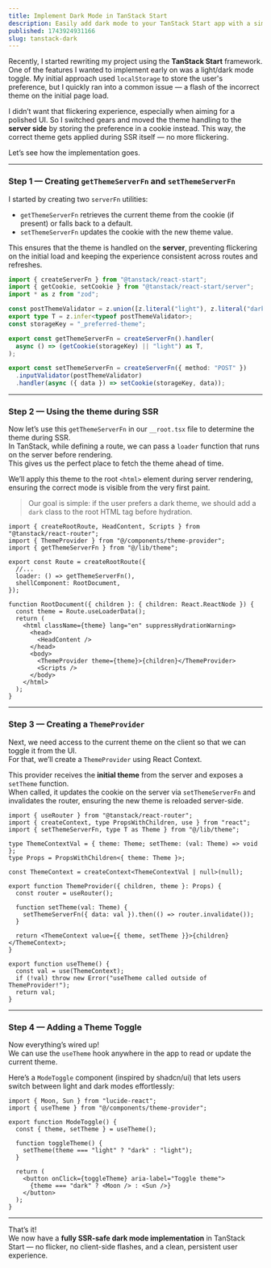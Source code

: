 ```yaml
---
title: Implement Dark Mode in TanStack Start
description: Easily add dark mode to your TanStack Start app with a simple toggle and persistent theme preference across routes.
published: 1743924931166
slug: tanstack-dark
---
```


Recently, I started rewriting my project using the **TanStack Start** framework. One of the features I wanted to implement early on was a light/dark mode toggle. My initial approach used `localStorage` to store the user's preference, but I quickly ran into a common issue — a flash of the incorrect theme on the initial page load.

I didn’t want that flickering experience, especially when aiming for a polished UI. So I switched gears and moved the theme handling to the **server side** by storing the preference in a cookie instead. This way, the correct theme gets applied during SSR itself — no more flickering.

Let’s see how the implementation goes.

---

### Step 1 — Creating `getThemeServerFn` and `setThemeServerFn`

I started by creating two `serverFn` utilities:  
- `getThemeServerFn` retrieves the current theme from the cookie (if present) or falls back to a default.  
- `setThemeServerFn` updates the cookie with the new theme value.

This ensures that the theme is handled on the **server**, preventing flickering on the initial load and keeping the experience consistent across routes and refreshes.

```ts:lib/theme.ts showLineNumbers {10,15}
import { createServerFn } from "@tanstack/react-start";
import { getCookie, setCookie } from "@tanstack/react-start/server";
import * as z from "zod";

const postThemeValidator = z.union([z.literal("light"), z.literal("dark")]);
export type T = z.infer<typeof postThemeValidator>;
const storageKey = "_preferred-theme";

export const getThemeServerFn = createServerFn().handler(
  async () => (getCookie(storageKey) || "light") as T,
);

export const setThemeServerFn = createServerFn({ method: "POST" })
  .inputValidator(postThemeValidator)
  .handler(async ({ data }) => setCookie(storageKey, data));
```

---

### Step 2 — Using the theme during SSR

Now let’s use this `getThemeServerFn` in our `__root.tsx` file to determine the theme during SSR.  
In TanStack, while defining a route, we can pass a `loader` function that runs on the server before rendering.  
This gives us the perfect place to fetch the theme ahead of time.

We’ll apply this theme to the root `<html>` element during server rendering, ensuring the correct mode is visible from the very first paint.

> Our goal is simple: if the user prefers a dark theme, we should add a `dark` class to the root HTML tag before hydration.

```tsx:routes/__root.tsx showLineNumbers {7,12,14}
import { createRootRoute, HeadContent, Scripts } from "@tanstack/react-router";
import { ThemeProvider } from "@/components/theme-provider";
import { getThemeServerFn } from "@/lib/theme";

export const Route = createRootRoute({
  //...
  loader: () => getThemeServerFn(),
  shellComponent: RootDocument,
});

function RootDocument({ children }: { children: React.ReactNode }) {
  const theme = Route.useLoaderData();
  return (
    <html className={theme} lang="en" suppressHydrationWarning>
      <head>
        <HeadContent />
      </head>
      <body>
        <ThemeProvider theme={theme}>{children}</ThemeProvider>
        <Scripts />
      </body>
    </html>
  );
}
```

---

### Step 3 — Creating a `ThemeProvider`

Next, we need access to the current theme on the client so that we can toggle it from the UI.  
For that, we’ll create a `ThemeProvider` using React Context.

This provider receives the **initial theme** from the server and exposes a `setTheme` function.  
When called, it updates the cookie on the server via `setThemeServerFn` and invalidates the router, ensuring the new theme is reloaded server-side.

```tsx:components/theme-provider.tsx showLineNumbers
import { useRouter } from "@tanstack/react-router";
import { createContext, type PropsWithChildren, use } from "react";
import { setThemeServerFn, type T as Theme } from "@/lib/theme";

type ThemeContextVal = { theme: Theme; setTheme: (val: Theme) => void };
type Props = PropsWithChildren<{ theme: Theme }>;

const ThemeContext = createContext<ThemeContextVal | null>(null);

export function ThemeProvider({ children, theme }: Props) {
  const router = useRouter();

  function setTheme(val: Theme) {
    setThemeServerFn({ data: val }).then(() => router.invalidate());
  }

  return <ThemeContext value={{ theme, setTheme }}>{children}</ThemeContext>;
}

export function useTheme() {
  const val = use(ThemeContext);
  if (!val) throw new Error("useTheme called outside of ThemeProvider!");
  return val;
}
```

---

### Step 4 — Adding a Theme Toggle

Now everything’s wired up!  
We can use the `useTheme` hook anywhere in the app to read or update the current theme.

Here’s a `ModeToggle` component (inspired by shadcn/ui) that lets users switch between light and dark modes effortlessly:

```tsx:@/components/theme-toggle.tsx showLineNumbers
import { Moon, Sun } from "lucide-react";
import { useTheme } from "@/components/theme-provider";

export function ModeToggle() {
  const { theme, setTheme } = useTheme();

  function toggleTheme() {
    setTheme(theme === "light" ? "dark" : "light");
  }

  return (
    <button onClick={toggleTheme} aria-label="Toggle theme">
      {theme === "dark" ? <Moon /> : <Sun />}
    </button>
  );
}
```

---

That’s it!  
We now have a **fully SSR-safe dark mode implementation** in TanStack Start — no flicker, no client-side flashes, and a clean, persistent user experience.
